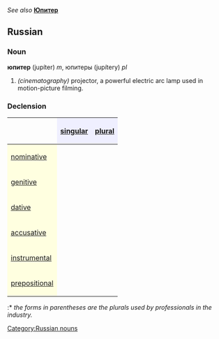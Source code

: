 ''See also'' '''[[Юпитер]]'''
==Russian==
[[Category:Russian nouns]]
===Noun===
'''юпитер''' (jupíter) ''m'', юпитеры (jupítery) ''pl''

#''(cinematography)'' projector, a powerful electric arc lamp used in motion-picture filming.

===Declension===
{| border="1" cellpadding="4" cellspacing="0"
!
! style="background-color: #EFEFFF" align="center"|[[singular]]
! style="background-color: #EFEFFF" align="center"|[[plural]]
|-
! style="background-color: #FFFFE0" align="left"|[[nominative case|nominative]]
| align="center"|{{RUchar|юпи́тер}}
| align="center"|{{RUchar|юпи́теры (юпитера́)*}}
|-
! style="background-color: #FFFFE0" align="left"|[[genitive case|genitive]]
| align="center"|{{RUchar|юпи́тера}}
| align="center"|{{RUchar|юпи́теров (юпитеро́в)*}}
|-
! style="background-color: #FFFFE0" align="left"|[[dative case|dative]]
| align="center"|{{RUchar|юпи́теру}}
| align="center"|{{RUchar|юпи́терам (юпитера́м)*}}
|-
! style="background-color: #FFFFE0" align="left"|[[accusative case|accusative]]
| align="center"|{{RUchar|юпи́тер}}
| align="center"|{{RUchar|юпи́теры (юпитера́)*}}
|-
! style="background-color: #FFFFE0" align="left"|[[instrumental case|instrumental]]
| align="center"|{{RUchar|юпи́тером}}
| align="center"|{{RUchar|юпи́терами (юпитера́ми)*}}
|-
! style="background-color: #FFFFE0" align="left"|[[prepositional case|prepositional]]
| align="center"|{{RUchar|о юпи́тере}}
| align="center"|{{RUchar|о юпи́терах (юпитера́х)*}}
|}
:* ''the forms in parentheses are the plurals used by professionals in the industry.''